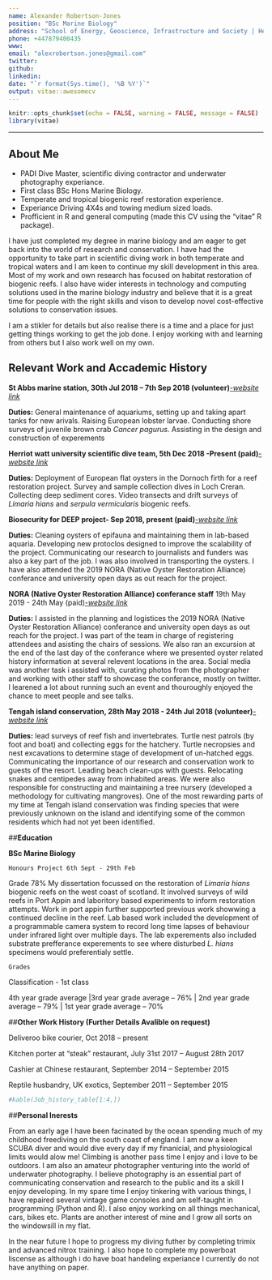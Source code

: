 ```yaml
---
name: Alexander Robertson-Jones
position: "BSc Marine Biology"
address: "School of Energy, Geoscience, Infrastructure and Society | Heriot-Watt University"
phone: +447879400435
www: 
email: "alexrobertson.jones@gmail.com"
twitter:
github: 
linkedin: 
date: "`r format(Sys.time(), '%B %Y')`"
output: vitae::awesomecv
---
```


```r
knitr::opts_chunk$set(echo = FALSE, warning = FALSE, message = FALSE)
library(vitae)
```

***********

## **About Me**
 * PADI Dive Master, scientific diving contractor and underwater photography experiance.
 * First class BSc Hons Marine Biology.
 * Temperate and tropical biogenic reef restoration experience.
 * Experiance Driving 4X4s and towing medium sized loads.
 * Profficient in R and general computing (made this CV using the "vitae" R package).
 
I have just completed my degree in marine biology and am eager to get back into the world of research and conservation. I have had the opportunity to take
part in scientific diving work in both temperate and tropical waters and I am keen to continue my skill
development in this area. Most of my work and own research has focused on habitat restoration of biogenic reefs. 
I also have wider interests in technology and computing solutions used in the marine biology industry and believe that it is a great time for people with the right skills and vison to develop novel cost-effective solutions to conservation issues.  

I am a stikler for details but also realise there is a time and a place for just getting things working to get the job done. I enjoy working with and learning from others but I also work well on my own. 

## **Relevant Work and Accademic History**  


**St Abbs marine station, 30th Jul 2018 – 7th Sep 2018 (volunteer)**[*-website link*](http://marinestation.co.uk/#)  

 **Duties:** General maintenance of aquariums, setting up and taking apart tanks for new arivals. Raising European lobster larvae. Conducting shore surveys of juvenile brown crab _Cancer pagurus_. Assisting in the design and construction of experements

**Herriot watt university scientific dive team, 5th Dec 2018 -Present (paid)**[*-website link*](https://hwscientificdivers.wordpress.com/)  

 **Duties:** Deployment of European flat oysters in the Dornoch firth for a reef restoration project. Survey and sample collection dives in Loch Creran. Collecting deep sediment cores. Video transects and drift surveys of *Limaria hians* and *serpula vermicularis* biogenic reefs.

**Biosecurity for DEEP project- Sep 2018, present (paid)**[*-website link*](http://www.theglenmorangiecompany.com/about-us/deep/)  

 **Duties:** Cleaning oysters of epifauna and maintaining them in lab-based aquaria. Developing new protoclos designed to improve the scalability of the project. Communicating our research to journalists and funders was also a key part of the job. I was also involved in transporting the oysters. I have also attended the 2019 NORA (Native Oyster Restoration Alliance) conferance and university open days as out reach for the project. 
 
**NORA (Native Oyster Restoration Alliance) conferance staff** 19th May 2019 - 24th May (paid)[*-website link*](https://noraeurope.eu/)  
  
 **Duties:** I assisted in the planning and logistices  the 2019 NORA (Native Oyster Restoration Alliance) conferance and university open days as out reach for the project. I was part of the team in charge of registering attendees and asisting the chairs of sessions. We also ran an excursion at the end of the last day of the conferance where we presented oyster related history information at several relevent locations in the area. Social media was another task i assisted with, curating photos from the photographer and working with other staff to showcase the conferance, mostly on twitter. I learened a lot about running such an event and thouroughly enjoyed the chance to meet people and see talks.
 

  **Tengah island conservation, 28th May 2018 - 24th Jul 2018 (volunteer)**[*-website link*](https://www.batubatu.com.my/tengah-island-conservation)  
  

 **Duties:** lead surveys of reef fish and invertebrates. Turtle nest patrols (by foot and boat) and
collecting eggs for the hatchery. Turtle necropsies and nest excavations to determine stage of
development of un-hatched eggs. Communicating the importance of our research and
conservation work to guests of the resort. Leading beach clean-ups with guests. Relocating
snakes and centipedes away from inhabited areas. We were also responsible for constructing
and maintaining a tree nursery (developed a methodology for cultivating mangroves). One of the most rewarding parts of my time at Tengah island conservation was finding species that were previously unknown on the island and identifying some of the common residents which had not yet been identified.

##**Education**  

**BSc Marine Biology**  

    Honours Project 6th Sept - 29th Feb 
    
  Grade 78%
My dissertation focussed on the restoration of *Limaria hians* biogenic reefs on the west coast of scotland. It involved surveys of wild reefs in Port Appin and laboritory based experiments to inform restoration attempts. Work in port appin further supported previous work showwing a continued decline in the reef. Lab based work included the development of a programmable camera system to record long time lapses of behaviour under infrared light over multiple days. The lab experements also included substrate prefferance experements to see where disturbed *L. hians* specimens would preferentialy settle.  

    Grades  
  
  Classification - 1st class

4th year grade average |3rd year grade average – 76% |
2nd year grade average – 79% |
1st year grade average – 70% 

##**Other Work History (Further Details Avalible on request)**

Deliveroo bike courier, Oct 2018 – present  

Kitchen porter at “steak” restaurant, July 31st 2017 – August 28th 2017  

Cashier at Chinese restaurant, September 2014 – September 2015  

Reptile husbandry, UK exotics, September 2011 – September 2015

```r
#kable(Job_history_table[1:4,])
```


##**Personal Inerests** 

From an early age I have been facinated by the ocean spending much of my childhood freediving on the south coast of england. I am now a keen SCUBA diver and would dive every day if my finanicial, and physiological limits would alow me! Climbing is another pass time I enjoy and i love to be outdoors. I am also an amateur photographer venturing into the world of underwater photography. I believe photography is an essential part of communicating conservation and research to the public and its a skill I enjoy developing. In my spare time I enjoy tinkering with various things, I have repaired several vintage game consoles and am self-taught in programming (Python and R). I also enjoy working on all things mechanical, cars, bikes etc. Plants are another interest of mine and I grow all sorts on the windowsill in my flat.

In the near future I hope to progress my diving futher by completing trimix and advanced nitrox training. I also hope to complete my powerboat liscense as although i do have boat handeling experiance I currently do not have anything on paper.

